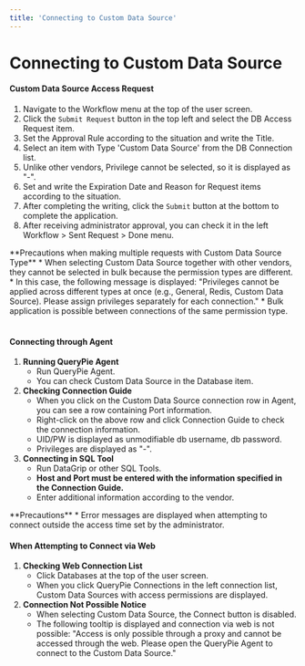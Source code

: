 ```yaml
---
title: 'Connecting to Custom Data Source'
---
```



# Connecting to Custom Data Source

#### Custom Data Source Access Request

1. Navigate to the Workflow menu at the top of the user screen.
2. Click the `Submit Request` button in the top left and select the DB Access Request item.
3. Set the Approval Rule according to the situation and write the Title.
4. Select an item with Type 'Custom Data Source' from the DB Connection list.
5. Unlike other vendors, Privilege cannot be selected, so it is displayed as "-".
6. Set and write the Expiration Date and Reason for Request items according to the situation.
7. After completing the writing, click the `Submit` button at the bottom to complete the application.
8. After receiving administrator approval, you can check it in the left Workflow &gt; Sent Request &gt; Done menu.

<Callout type="important">
**Precautions when making multiple requests with Custom Data Source Type**
* When selecting Custom Data Source together with other vendors, they cannot be selected in bulk because the permission types are different.
* In this case, the following message is displayed: "Privileges cannot be applied across different types at once (e.g., General, Redis, Custom Data Source). Please assign privileges separately for each connection."
* Bulk application is possible between connections of the same permission type.
</Callout>

#### <br/>Connecting through Agent

1. **Running QueryPie Agent**
    * Run QueryPie Agent.
    * You can check Custom Data Source in the Database item.
2. **Checking Connection Guide**
    * When you click on the Custom Data Source connection row in Agent, you can see a row containing Port information.
    * Right-click on the above row and click Connection Guide to check the connection information.
    * UID/PW is displayed as unmodifiable db username, db password.
    * Privileges are displayed as "-".
3. **Connecting in SQL Tool**
    * Run DataGrip or other SQL Tools.
    * **Host and Port must be entered with the information specified in the Connection Guide.**
    * Enter additional information according to the vendor.

<Callout type="important">
**Precautions**
* Error messages are displayed when attempting to connect outside the access time set by the administrator.
</Callout>

#### When Attempting to Connect via Web

1. **Checking Web Connection List**
    * Click Databases at the top of the user screen.
    * When you click QueryPie Connections in the left connection list, Custom Data Sources with access permissions are displayed.
2. **Connection Not Possible Notice**
    * When selecting Custom Data Source, the Connect button is disabled.
    * The following tooltip is displayed and connection via web is not possible: "Access is only possible through a proxy and cannot be accessed through the web. Please open the QueryPie Agent to connect to the Custom Data Source."
